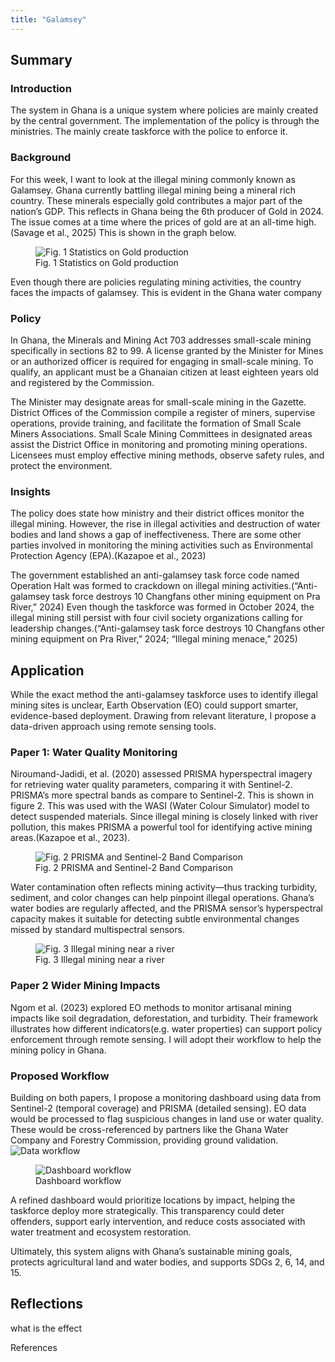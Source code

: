 ```yaml
---
title: "Galamsey"
---
```


## Summary

### Introduction

The system in Ghana is a unique system where policies are mainly created by the central government. The implementation of the policy is through the ministries. The mainly create taskforce with the police to enforce it.

### Background

For this week, I want to look at the illegal mining commonly known as Galamsey. Ghana currently battling illegal mining being a mineral rich country. These minerals especially gold contributes a major part of the nation’s GDP. This reflects in Ghana being the 6th producer of Gold in 2024. The issue comes at a time where the prices of gold are at an all-time high. (Savage et al., 2025) This is shown in the graph below.

![Fig. 1 Statistics on Gold production](week_4/Ghana's_gold_production.png)

Even though there are policies regulating mining activities, the country faces the impacts of galamsey. This is evident in the Ghana water company

### Policy

In Ghana, the Minerals and Mining Act 703 addresses small-scale mining specifically in sections 82 to 99. A license granted by the Minister for Mines or an authorized officer is required for engaging in small-scale mining. To qualify, an applicant must be a Ghanaian citizen at least eighteen years old and registered by the Commission.

The Minister may designate areas for small-scale mining in the Gazette. District Offices of the Commission compile a register of miners, supervise operations, provide training, and facilitate the formation of Small Scale Miners Associations. Small Scale Mining Committees in designated areas assist the District Office in monitoring and promoting mining operations. Licensees must employ effective mining methods, observe safety rules, and protect the environment.

### Insights

The policy does state how ministry and their district offices monitor the illegal mining. However, the rise in illegal activities and destruction of water bodies and land shows a gap of ineffectiveness. There are some other parties involved in monitoring the mining activities such as Environmental Protection Agency (EPA).(Kazapoe et al., 2023)

The government established an anti-galamsey task force code named Operation Halt was formed to crackdown on illegal mining activities.(“Anti-galamsey task force destroys 10 Changfans other mining equipment on Pra River,” 2024) Even though the taskforce was formed in October 2024, the illegal mining still persist with four civil society organizations calling for leadership changes.(“Anti-galamsey task force destroys 10 Changfans other mining equipment on Pra River,” 2024; “Illegal mining menace,” 2025)

## Application

While the exact method the anti-galamsey taskforce uses to identify illegal mining sites is unclear, Earth Observation (EO) could support smarter, evidence-based deployment. Drawing from relevant literature, I propose a data-driven approach using remote sensing tools.

### Paper 1: Water Quality Monitoring

Niroumand-Jadidi, et al. (2020) assessed PRISMA hyperspectral imagery for retrieving water quality parameters, comparing it with Sentinel-2.  PRISMA’s more spectral bands as compare to Sentinel-2. This is shown in figure 2. This was used with the WASI (Water Colour Simulator) model to detect suspended materials. Since illegal mining is closely linked with river pollution, this makes PRISMA a powerful tool for identifying active mining areas.(Kazapoe et al., 2023).  

![Fig. 2 PRISMA and Sentinel-2 Band Comparison](week_4/Bands_in_PRISMA_and_Sentinel-2.png)

Water contamination often reflects mining activity—thus tracking turbidity, sediment, and color changes can help pinpoint illegal operations. Ghana’s water bodies are regularly affected, and the PRISMA sensor’s hyperspectral capacity makes it suitable for detecting subtle environmental changes missed by standard multispectral sensors.


![Fig. 3 Illegal mining near a river](week_4/galamsey_in_water_bodies.jpg)

### Paper 2 Wider Mining Impacts

Ngom et al. (2023) explored EO methods to monitor artisanal mining impacts like soil degradation, deforestation, and turbidity. Their framework illustrates how different indicators(e.g. water properties) can support policy enforcement through remote sensing. I will adopt their workflow to help the mining policy in Ghana.

### Proposed Workflow

Building on both papers, I propose a monitoring dashboard using data from Sentinel-2 (temporal coverage) and PRISMA (detailed sensing). EO data would be processed to flag suspicious changes in land use or water quality. These would be cross-referenced by partners like the Ghana Water Company and Forestry Commission, providing ground validation.
![Data workflow](week_4/workflow_1.png)

![Dashboard workflow](week_4/workflow_2.png)

A refined dashboard would prioritize locations by impact, helping the taskforce deploy more strategically. This transparency could deter offenders, support early intervention, and reduce costs associated with water treatment and ecosystem restoration.

Ultimately, this system aligns with Ghana’s sustainable mining goals, protects agricultural land and water bodies, and supports SDGs 2, 6, 14, and 15.

## Reflections

what is the effect

References
